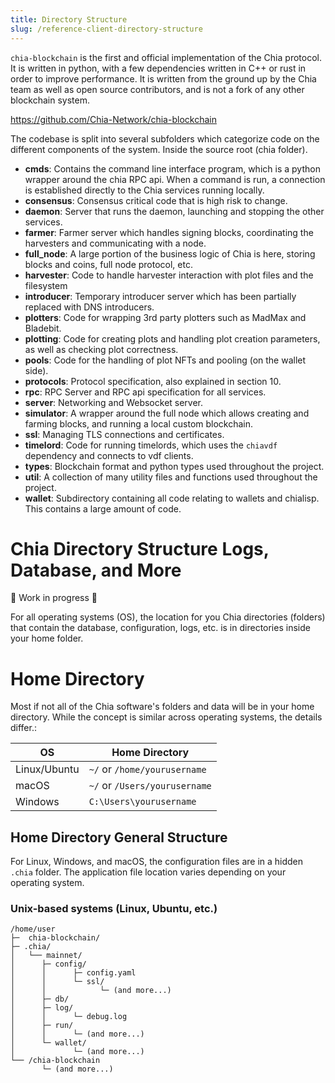 ```yaml
---
title: Directory Structure
slug: /reference-client-directory-structure
---
```


`chia-blockchain` is the first and official implementation of the Chia protocol. It is written
in python, with a few dependencies written in C++ or rust in order to improve performance. It
is written from the ground up by the Chia team as well as open source contributors, and is not
a fork of any other blockchain system.

https://github.com/Chia-Network/chia-blockchain

The codebase is split into several subfolders which categorize code on the different components
of the system. Inside the source root (chia folder).

- **cmds**: Contains the command line interface program, which is a python wrapper around the chia RPC api. When a command is run, a connection is established directly to the Chia services running locally.
- **consensus**: Consensus critical code that is high risk to change.
- **daemon**: Server that runs the daemon, launching and stopping the other services.
- **farmer**: Farmer server which handles signing blocks, coordinating the harvesters and communicating with a node.
- **full_node**: A large portion of the business logic of Chia is here, storing blocks and coins, full node protocol, etc.
- **harvester**: Code to handle harvester interaction with plot files and the filesystem
- **introducer**: Temporary introducer server which has been partially replaced with DNS introducers.
- **plotters**: Code for wrapping 3rd party plotters such as MadMax and Bladebit.
- **plotting**: Code for creating plots and handling plot creation parameters, as well as checking plot correctness.
- **pools**: Code for the handling of plot NFTs and pooling (on the wallet side).
- **protocols**: Protocol specification, also explained in section 10.
- **rpc**: RPC Server and RPC api specification for all services.
- **server**: Networking and Websocket server.
- **simulator**: A wrapper around the full node which allows creating and farming blocks, and running a local custom blockchain.
- **ssl**: Managing TLS connections and certificates.
- **timelord**: Code for running timelords, which uses the `chiavdf` dependency and connects to vdf clients.
- **types**: Blockchain format and python types used throughout the project.
- **util**: A collection of many utility files and functions used throughout the project.
- **wallet**: Subdirectory containing all code relating to wallets and chialisp. This contains a large amount of code.

# Chia Directory Structure Logs, Database, and More

🔧 Work in progress 🔨

For all operating systems (OS), the location for you Chia directories (folders) that contain the database, configuration, logs, etc. is in directories inside your home folder.

# Home Directory

Most if not all of the Chia software's folders and data will be in your home directory. While the concept is similar across operating systems, the details differ.:

| OS           | Home Directory                |
| ------------ | ----------------------------- |
| Linux/Ubuntu | `~/` or `/home/yourusername`  |
| macOS        | `~/` or `/Users/yourusername` |
| Windows      | `C:\Users\yourusername`       |

## Home Directory General Structure

For Linux, Windows, and macOS, the configuration files are in a hidden `.chia` folder. The application file location varies depending on your operating system.

### Unix-based systems (Linux, Ubuntu, etc.)

```
/home/user
├─  chia-blockchain/
├─ .chia/
│   └── mainnet/
│      ├─ config/
│      │      ├─ config.yaml
│      │      └─ ssl/
│      │            └─ (and more...)
│      ├─ db/
│      ├─ log/
│      │      └─ debug.log
│      ├─ run/
│      │      └─ (and more...)
│      └─ wallet/
│             └─ (and more...)
└── /chia-blockchain
       └─ (and more...)
```
